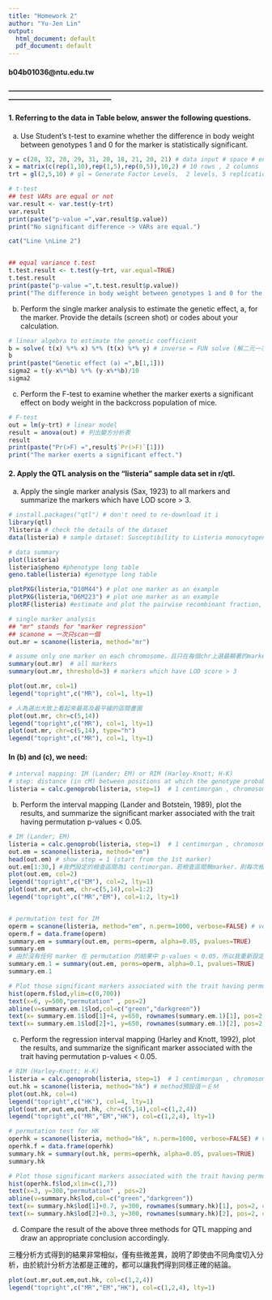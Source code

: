 ```yaml
---
title: "Homework 2"
author: "Yu-Jen Lin"
output:
  html_document: default
  pdf_document: default
---
```

#### b04b01036@ntu.edu.tw
#### --------------------------------------------------------------------------------------------------------------------------------------------------------

#### 1. Referring to the data in Table below, answer the following questions.
(a) Use Student’s t-test to examine whether the difference in body weight between genotypes 1 and 0 for the marker is statistically significant.
```r
y = c(28, 32, 28, 29, 31, 20, 18, 21, 20, 21) # data input # space # enter
x = matrix(c(rep(1,10),rep(1,5),rep(0,5)),10,2) # 10 rows , 2 columns
trt = gl(2,5,10) # gl = Generate Factor Levels,  2 levels, 5 replications

# t-test
## test VARs are equal or not 
var.result <- var.test(y~trt) 
var.result
print(paste("p-value =",var.result$p.value))
print("No significant difference -> VARs are equal.")

cat("Line \nLine 2")


## equal variance t.test
t.test.result <- t.test(y~trt, var.equal=TRUE)
t.test.result
print(paste("p-value =",t.test.result$p.value))
print("The difference in body weight between genotypes 1 and 0 for the marker is statistically significant.")

```

(b) Perform the single marker analysis to estimate the genetic effect, a, for the marker. Provide the details (screen shot) or codes about your calculation.
```r
# linear algebra to estimate the genetic coefficient
b = solve( t(x) %*% x) %*% (t(x) %*% y) # inverse = FUN solve (解二元一次方程式)
b
print(paste("Genetic effect (a) =",b[1,1]))
sigma2 = t(y-x%*%b) %*% (y-x%*%b)/10
sigma2
```

(c) Perform the F-test to examine whether the marker exerts a significant effect on body weight in the backcross population of mice.
```r
# F-test
out = lm(y~trt) # linear model
result = anova(out) # 列出變方分析表
result
print(paste("Pr(>F) =",result$`Pr(>F)`[1]))
print("The marker exerts a significant effect.")
```

#### 2. Apply the QTL analysis on the “listeria” sample data set in r/qtl.

(a) Apply the single marker analysis (Sax, 1923) to all markers and summarize the markers which have LOD score > 3.
```r
# install.packages("qtl") # don't need to re-download it i
library(qtl)
?listeria # check the details of the dataset
data(listeria) # sample dataset: Susceptibility to Listeria monocytogenes infection in the mouse, 120 F2 females, 133 markers(2 on the X chromosome), phenotype = survival time (in hours) following infection

# data summary
plot(listeria)
listeria$pheno #phenotype long table
geno.table(listeria) #genotype long table

plotPXG(listeria,"D10M44") # plot one marker as an example
plotPXG(listeria,"D6M223") # plot one marker as an example
plotRF(listeria) #estimate and plot the pairwise recombinant fraction, r

# single marker analysis
## "mr" stands for "marker regression" 
## scanone = 一次只scan一個
out.mr = scanone(listeria, method="mr") 

# assume only one marker on each chromosome，且只在每個chr上選最顯著的marker
summary(out.mr)  # all markers
summary(out.mr, threshold=3) # markers which have LOD score > 3

plot(out.mr, col=1)
legend("topright",c("MR"), col=1, lty=1)

# 人為選出大致上看起來最高及最平緩的區間畫圖
plot(out.mr, chr=c(5,14)) 
legend("topright",c("MR"), col=1, lty=1)
plot(out.mr, chr=c(5,14), type="h")
legend("topright",c("MR"), col=1, lty=1)
```

#### In (b) and (c), we need:
```r
# interval mapping: IM (Lander; EM) or RIM (Harley-Knott; H-K)
# step: distance (in cM) between positions at which the genotype probabilities are calculated
listeria = calc.genoprob(listeria, step=1)  # 1 centimorgan , chromosome interval unit, grid search
```

(b) Perform the interval mapping (Lander and Botstein, 1989), plot the results, and summarize the significant marker associated with the trait having permutation p-values < 0.05.
```r
# IM (Lander; EM)
listeria = calc.genoprob(listeria, step=1)  # 1 centimorgan , chromosome interval unit, grid search
out.em = scanone(listeria, method="em")
head(out.em) # show step = 1 (start from the 1st marker) 
out.em[1:30,] #我們設定的檢查區間為1 centimorgan，若檢查區間無marker，則每次檢查區間皆為1，若檢查區間出現marker則會出現區間不為1的情況，如0-1之間的D1M3、24-25之間的D1M75。
plot(out.em, col=2)
legend("topright",c("EM"), col=2, lty=1)
plot(out.mr,out.em, chr=c(5,14),col=1:2)
legend("topright",c("MR","EM"), col=1:2, lty=1)


# permutation test for IM
operm = scanone(listeria, method="em", n.perm=1000, verbose=FALSE) # verbose=FALSE: suppress output # n.perm = permutation 
operm.f = data.frame(operm)
summary.em = summary(out.em, perms=operm, alpha=0.05, pvalues=TRUE)
summary.em 
# 由於沒有任何 marker 在 permutation 的結果中 p-values < 0.05，所以我重新設定一次，將 alpha 設為 0.1，找出以下兩個 marker。
summary.em.1 = summary(out.em, perms=operm, alpha=0.1, pvalues=TRUE)
summary.em.1 

# Plot those significant markers associated with the trait having permutation p-values < 0.1 (沒有任何 marker 在 permutation 的結果中 p-values < 0.05) 
hist(operm.f$lod,ylim=c(0,700))
text(x=6, y=500,"permutation" , pos=2)
abline(v=summary.em.1$lod,col=c("green","darkgreen"))
text(x= summary.em.1$lod[1]+4, y=650, rownames(summary.em.1)[1], pos=2,col="green")
text(x= summary.em.1$lod[2]+1, y=650, rownames(summary.em.1)[2], pos=2,col="darkgreen")

```

(c) Perform the regression interval mapping (Harley and Knott, 1992), plot the results, and summarize the significant marker associated with the trait having permutation p-values < 0.05.
```r
# RIM (Harley-Knott; H-K)
listeria = calc.genoprob(listeria, step=1)  # 1 centimorgan , chromosome interval unit, grid search
out.hk = scanone(listeria, method="hk") # method預設值＝ＥＭ
plot(out.hk, col=4)
legend("topright",c("HK"), col=4, lty=1)
plot(out.mr,out.em,out.hk, chr=c(5,14),col=c(1,2,4))
legend("topright",c("MR","EM","HK"), col=c(1,2,4), lty=1)

# permutation test for HK
operhk = scanone(listeria, method="hk", n.perm=1000, verbose=FALSE) # verbose=FALSE: suppress output
operhk.f = data.frame(operhk)
summary.hk = summary(out.hk, perms=operhk, alpha=0.05, pvalues=TRUE) 
summary.hk

# Plot those significant markers associated with the trait having permutation p-values < 0.05 
hist(operhk.f$lod,xlim=c(1,7))
text(x=3, y=300,"permutation" , pos=2)
abline(v=summary.hk$lod,col=c("green","darkgreen"))
text(x= summary.hk$lod[1]+0.7, y=300, rownames(summary.hk)[1], pos=2, col="green")
text(x= summary.hk$lod[2]+0.3, y=300, rownames(summary.hk)[2], pos=2, col="darkgreen")

```


(d) Compare the result of the above three methods for QTL mapping and draw an appropriate conclusion accordingly.

三種分析方式得到的結果非常相似，僅有些微差異，說明了即使由不同角度切入分析，由於統計分析方法都是正確的，都可以讓我們得到同樣正確的結論。
```r
plot(out.mr,out.em,out.hk, col=c(1,2,4))
legend("topright",c("MR","EM","HK"), col=c(1,2,4), lty=1)
```





